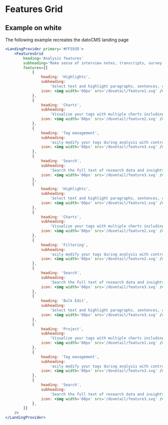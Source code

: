 
# Features Grid

## Example on white

The following example recreates the datoCMS landing page

```jsx
<LandingProvider primary='#FF593D'>
    <FeaturesGrid
        heading='Analysis features'
        subheading='Make sense of interview notes, transcripts, survey responses, and more.'
        features={[
            {
                heading: 'Highlights',
                subheading:
                    'Select text and highlight paragraphs, sentences, or words to tag them.',
                icon: <img width='60px' src='/dovetail/feature1.svg' />,
            },
            {
                heading: 'Charts',
                subheading:
                    'Visualize your tags with multiple charts including a bar chart, pie chart, radar plot, and more.',
                icon: <img width='60px' src='/dovetail/feature2.svg' />,
            },
            {
                heading: 'Tag management',
                subheading:
                    'asily modify your tags during analysis with controls like edit, copy, move, and merge.',
                icon: <img width='60px' src='/dovetail/feature3.svg' />,
            },
            {
                heading: 'Search',
                subheading:
                    'Search the full text of research data and insights across all projects in your workspace.',
                icon: <img width='60px' src='/dovetail/feature3.svg' />,
            },
            {
                heading: 'Highlights',
                subheading:
                    'Select text and highlight paragraphs, sentences, or words to tag them.',
                icon: <img width='60px' src='/dovetail/feature1.svg' />,
            },
            {
                heading: 'Charts',
                subheading:
                    'Visualize your tags with multiple charts including a bar chart, pie chart, radar plot, and more.',
                icon: <img width='60px' src='/dovetail/feature2.svg' />,
            },
            {
                heading: 'Filtering',
                subheading:
                    'asily modify your tags during analysis with controls like edit, copy, move, and merge.',
                icon: <img width='60px' src='/dovetail/feature2.svg' />,
            },
            {
                heading: 'Search',
                subheading:
                    'Search the full text of research data and insights across all projects in your workspace.',
                icon: <img width='60px' src='/dovetail/feature3.svg' />,
            },
            {
                heading: 'Bulk Edit',
                subheading:
                    'Select text and highlight paragraphs, sentences, or words to tag them.',
                icon: <img width='60px' src='/dovetail/feature3.svg' />,
            },
            {
                heading: 'Project',
                subheading:
                    'Visualize your tags with multiple charts including a bar chart, pie chart, radar plot, and more.',
                icon: <img width='60px' src='/dovetail/feature1.svg' />,
            },
            {
                heading: 'Tag management',
                subheading:
                    'asily modify your tags during analysis with controls like edit, copy, move, and merge.',
                icon: <img width='60px' src='/dovetail/feature3.svg' />,
            },
            {
                heading: 'Search',
                subheading:
                    'Search the full text of research data and insights across all projects in your workspace.',
                icon: <img width='60px' src='/dovetail/feature3.svg' />,
            },
        ]}
    />
</LandingProvider>
```
